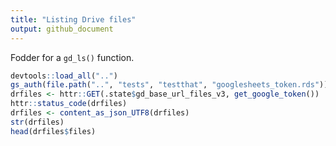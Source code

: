 ```yaml
---
title: "Listing Drive files"
output: github_document
---
```


Fodder for a `gd_ls()` function.

```r
devtools::load_all("..")
gs_auth(file.path("..", "tests", "testthat", "googlesheets_token.rds"))
drfiles <- httr::GET(.state$gd_base_url_files_v3, get_google_token())
httr::status_code(drfiles)
drfiles <- content_as_json_UTF8(drfiles)
str(drfiles)
head(drfiles$files)
```

